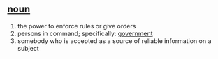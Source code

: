 ==[[noun]]==

# the power to enforce rules or give orders
# persons in command; specifically: [[government]]
# somebody who is accepted as a source of reliable information on a subject